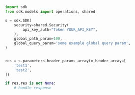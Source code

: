 ```python showLineNumbers copy filename="Header Params Array usage example"
import sdk
from sdk.models import operations, shared

s = sdk.SDK(
    security=shared.Security(
        api_key_auth="Token YOUR_API_KEY",
    ),
    global_path_param=100,
    global_query_param='some example global query param',
)


res = s.parameters.header_params_array(x_header_array=[
    'test1',
    'test2',
])

if res.res is not None:
    # handle response
```
